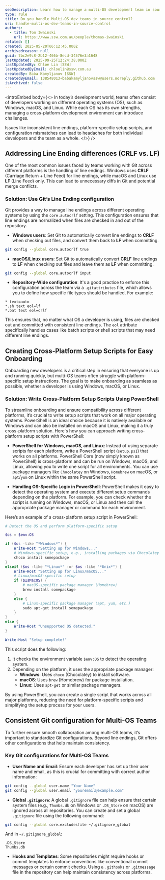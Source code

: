 ```yaml
---
seoDescription: Learn how to manage a multi-OS development team in source control. This article covers best practices for handling line endings (CRLF vs LF), creating cross-platform setup scripts, configuring Git for consistency, and using .NET CLI for secrets management to boost efficiency across Windows, macOS, and Linux.
type: rule
title: Do you handle Multi-OS dev teams in source control?
uri: handle-multi-os-dev-teams-in-source-control
authors:
  - title: Tom Iwainski
    url: https://www.ssw.com.au/people/thomas-iwainski
related: []
created: 2025-05-20T06:12:45.000Z
archivedreason: null
guid: 7bc2e9c8-2b12-466b-8ecd-34576e3a1648
lastUpdated: 2025-09-25T12:24:38.000Z
lastUpdatedBy: Chloe Lin [SSW]
lastUpdatedByEmail: chloelin@ssw.com.au
createdBy: Baba Kamyljanov [SSW]
createdByEmail: 138548013+babakamyljanovssw@users.noreply.github.com
isArchived: false
---
```


<introEmbed
  body={<>
In today’s development world, teams often consist of developers working on different operating systems (OS), such as Windows, macOS, and Linux. While each OS has its own strengths, managing a cross-platform development environment can introduce challenges.

Issues like inconsistent line endings, platform-specific setup scripts, and configuration mismatches can lead to headaches for both individual developers and the team as a whole.
  </>}
/>
## Addressing Line Ending differences (CRLF vs. LF)

One of the most common issues faced by teams working with Git across different platforms is the handling of line endings. Windows uses **CRLF** (Carriage Return + Line Feed) for line endings, while macOS and Linux use **LF** (Line Feed) only. This can lead to unnecessary diffs in Git and potential merge conflicts.

### Solution: Use Git’s Line Ending configuration

Git provides a way to manage line endings across different operating systems by using the `core.autocrlf` setting. This configuration ensures that line endings are normalized when files are checked in and out of the repository.

* **Windows users**: Set Git to automatically convert line endings to **CRLF** when checking out files, and convert them back to **LF** when committing.

```bash
git config --global core.autocrlf true
```

* **macOS/Linux users**: Set Git to automatically convert **CRLF** line endings to **LF** when checking out files and leave them as **LF** when committing.

```bash
git config --global core.autocrlf input
```

* **Repository-Wide configuration**: It's a good practice to enforce this configuration across the team via a `.gitattributes` file, which allows you to define how specific file types should be handled. For example:

```text
* text=auto
*.sh text eol=lf
*.bat text eol=crlf
```

This ensures that, no matter what OS a developer is using, files are checked out and committed with consistent line endings. The `eol` attribute specifically handles cases like batch scripts or shell scripts that may need different line endings.

## Creating Cross-Platform Setup Scripts for Easy Onboarding

Onboarding new developers is a critical step in ensuring that everyone is up and running quickly, but multi-OS teams often struggle with platform-specific setup instructions. The goal is to make onboarding as seamless as possible, whether a developer is using Windows, macOS, or Linux.

### Solution: Write Cross-Platform Setup Scripts Using PowerShell

To streamline onboarding and ensure compatibility across different platforms, it’s crucial to write setup scripts that work on all major operating systems. PowerShell is an ideal choice because it is natively available on Windows and can also be installed on macOS and Linux, making it a truly cross-platform solution. Here's how you can approach writing cross-platform setup scripts with PowerShell:

* **PowerShell for Windows, macOS, and Linux**: Instead of using separate scripts for each platform, write a PowerShell script (`setup.ps1`) that works on all platforms. PowerShell Core (now simply known as PowerShell) is cross-platform and can be run on Windows, macOS, and Linux, allowing you to write one script for all environments. You can use package managers like `Chocolatey` on Windows, `Homebrew` on macOS, or `apt`/`yum` on Linux within the same PowerShell script.

* **Handling OS-Specific Logic in PowerShell**: PowerShell makes it easy to detect the operating system and execute different setup commands depending on the platform. For example, you can check whether the script is running on Windows, macOS, or Linux and then call the appropriate package manager or command for each environment.

Here’s an example of a cross-platform setup script in PowerShell:

```powershell
# Detect the OS and perform platform-specific setup

$os = $env:OS

if ($os -like "*Windows*") {
    Write-Host "Setting up for Windows..."
    # Windows-specific setup, e.g., installing packages via Chocolatey
    choco install somepackage
}
elseif ($os -like "*Linux*" -or $os -like "*Unix*") {
    Write-Host "Setting up for Linux/macOS..."
    # Linux/macOS-specific setup
    if ($IsMacOS) {
        # macOS-specific package manager (Homebrew)
        brew install somepackage
    }
    else {
        # Linux-specific package manager (apt, yum, etc.)
        sudo apt-get install somepackage
    }
}
else {
    Write-Host "Unsupported OS detected."
}

Write-Host "Setup complete!"
```

This script does the following:

1. It checks the environment variable `$env:OS` to detect the operating system.
2. Depending on the platform, it uses the appropriate package manager:
   * **Windows**: Uses `choco` (Chocolatey) to install software.
   * **macOS**: Uses `brew` (Homebrew) for package installation.
   * **Linux**: Uses `apt-get` or similar package managers.

By using PowerShell, you can create a single script that works across all major platforms, reducing the need for platform-specific scripts and simplifying the setup process for your users.

## Consistent Git configuration for Multi-OS Teams

To further ensure smooth collaboration among multi-OS teams, it’s important to standardize Git configurations. Beyond line endings, Git offers other configurations that help maintain consistency.

### Key Git configurations for Multi-OS Teams

* **User Name and Email**: Ensure each developer has set up their user name and email, as this is crucial for committing with correct author information:

```bash
git config --global user.name "Your Name"
git config --global user.email "youremail@example.com"
```

* **Global `.gitignore`**: A global `.gitignore` file can help ensure that certain system files (e.g., `Thumbs.db` on Windows or `.DS_Store` on macOS) are ignored across all repositories. You can create and set a global `.gitignore` file using the following command:

```bash
git config --global core.excludesfile ~/.gitignore_global
```

And in `~/.gitignore_global`:

```text
.DS_Store
Thumbs.db
```

* **Hooks and Templates**: Some repositories might require hooks or commit templates to enforce conventions like conventional commit messages or certain commit checks. Using a `.githooks` or `.gitmessage` file in the repository can help maintain consistency across platforms.
